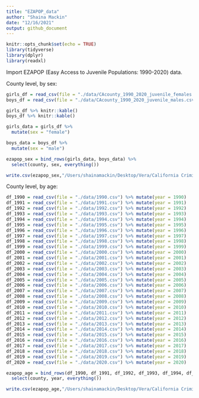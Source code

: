 ```yaml
---
title: "EZAPOP_data"
author: "Shaina Mackin"
date: "12/16/2021"
output: github_document
---
```


```r
knitr::opts_chunk$set(echo = TRUE)
library(tidyverse)
library(dplyr)
library(readxl)
```

Import EZAPOP (Easy Access to Juvenile Populations: 1990-2020) data. 

County level, by sex:
```r
girls_df = read_csv(file = "./data/CAcounty_1990_2020_juvenile_females.csv") 
boys_df = read_csv(file = "./data/CAcounty_1990_2020_juvenile_males.csv") 

girls_df %>% knitr::kable()
boys_df %>% knitr::kable()

girls_data = girls_df %>%
  mutate(sex = "female")

boys_data = boys_df %>%
  mutate(sex = "male")

ezapop_sex = bind_rows(girls_data, boys_data) %>%
  select(county, sex, everything())

write.csv(ezapop_sex,"/Users/shainamackin/Desktop/Vera/California Criminalization/data/ezapop_sex.csv", row.names = FALSE)
```

County level, by age: 
```r
df_1990 = read_csv(file = "./data/1990.csv") %>% mutate(year = 1990)
df_1991 = read_csv(file = "./data/1991.csv") %>% mutate(year = 1991)
df_1992 = read_csv(file = "./data/1992.csv") %>% mutate(year = 1992)
df_1993 = read_csv(file = "./data/1993.csv") %>% mutate(year = 1993)
df_1994 = read_csv(file = "./data/1994.csv") %>% mutate(year = 1994)
df_1995 = read_csv(file = "./data/1995.csv") %>% mutate(year = 1995)
df_1996 = read_csv(file = "./data/1996.csv") %>% mutate(year = 1996)
df_1997 = read_csv(file = "./data/1997.csv") %>% mutate(year = 1997)
df_1998 = read_csv(file = "./data/1998.csv") %>% mutate(year = 1998)
df_1999 = read_csv(file = "./data/1999.csv") %>% mutate(year = 1999)
df_2000 = read_csv(file = "./data/2000.csv") %>% mutate(year = 2000)
df_2001 = read_csv(file = "./data/2001.csv") %>% mutate(year = 2001)
df_2002 = read_csv(file = "./data/2002.csv") %>% mutate(year = 2002)
df_2003 = read_csv(file = "./data/2003.csv") %>% mutate(year = 2003)
df_2004 = read_csv(file = "./data/2004.csv") %>% mutate(year = 2004)
df_2005 = read_csv(file = "./data/2005.csv") %>% mutate(year = 2005)
df_2006 = read_csv(file = "./data/2006.csv") %>% mutate(year = 2006)
df_2007 = read_csv(file = "./data/2007.csv") %>% mutate(year = 2007)
df_2008 = read_csv(file = "./data/2008.csv") %>% mutate(year = 2008)
df_2009 = read_csv(file = "./data/2009.csv") %>% mutate(year = 2009)
df_2010 = read_csv(file = "./data/2010.csv") %>% mutate(year = 2010)
df_2011 = read_csv(file = "./data/2011.csv") %>% mutate(year = 2011)
df_2012 = read_csv(file = "./data/2012.csv") %>% mutate(year = 2012)
df_2013 = read_csv(file = "./data/2013.csv") %>% mutate(year = 2013)
df_2014 = read_csv(file = "./data/2014.csv") %>% mutate(year = 2014)
df_2015 = read_csv(file = "./data/2015.csv") %>% mutate(year = 2015)
df_2016 = read_csv(file = "./data/2016.csv") %>% mutate(year = 2016)
df_2017 = read_csv(file = "./data/2017.csv") %>% mutate(year = 2017)
df_2018 = read_csv(file = "./data/2018.csv") %>% mutate(year = 2018)
df_2019 = read_csv(file = "./data/2019.csv") %>% mutate(year = 2019)
df_2020 = read_csv(file = "./data/2020.csv") %>% mutate(year = 2020)

ezapop_age = bind_rows(df_1990, df_1991, df_1992, df_1993, df_1994, df_1995, df_1996, df_1997, df_1998, df_1999, df_2000, df_2001, df_2002, df_2003, df_2004, df_2005, df_2006, df_2007, df_2008, df_2009, df_2010, df_2011, df_2012, df_2013, df_2014, df_2015, df_2016, df_2017, df_2018, df_2019, df_2020) %>%
  select(county, year, everything())

write.csv(ezapop_age,"/Users/shainamackin/Desktop/Vera/California Criminalization/data/ezapop_age.csv", row.names = FALSE)
```


